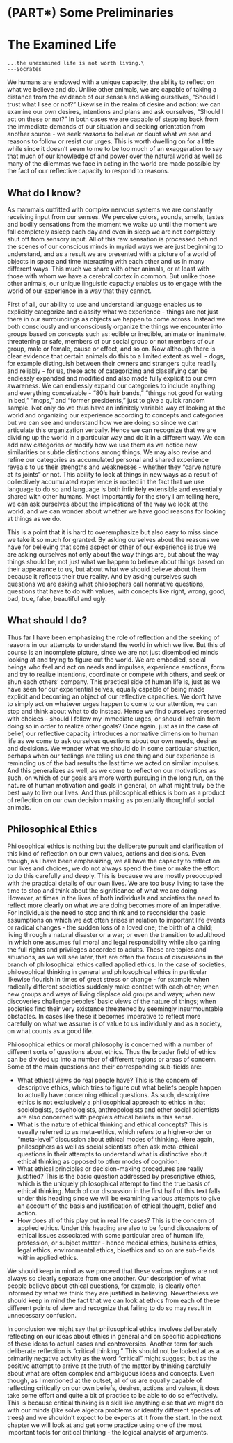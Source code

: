 # (PART\*) Some Preliminaries {-}

# The Examined Life

```block
...the unexamined life is not worth living.\
---Socrates
```

We humans are endowed with a unique capacity, the ability to reflect on what we believe and do. Unlike other animals, we are capable of taking a distance from the evidence of our senses and asking ourselves, "Should I trust what I see or not?" Likewise in the realm of desire and action:  we can examine our own desires, intentions and plans and ask ourselves, "Should I act on these or not?" In both cases we are capable of stepping back from the immediate demands of our situation and seeking orientation from another source - we seek *reasons* to believe or doubt what we see and reasons to follow or resist our urges. This is worth dwelling on for a little while since it doesn't seem to me to be too much of an exaggeration to say that much of our knowledge of and power over the natural world as well as many of the dilemmas we face in acting in the world are made possible by the fact of our reflective capacity to respond to reasons.

## What do I know?

As mammals outfitted with complex nervous systems we are constantly receiving input from our senses. We perceive colors, sounds, smells, tastes and bodily sensations from the moment we wake up until the moment we fall completely asleep each day and even in sleep we are not completely shut off from sensory input. All of this raw sensation is processed behind the scenes of our conscious minds in myriad ways we are just beginning to understand, and as a result we are presented with a picture of a world of objects in space and time interacting with each other and us in many different ways. This much we share with other animals, or at least with those with whom we have a cerebral cortex in common. But unlike those other animals, our unique linguistic capacity enables us to engage with the world of our experience in a way that they cannot. 

First of all, our ability to use and understand language enables us to explicitly categorize and classify what we experience - things are not just there in our surroundings as objects we happen to come across. Instead we both consciously and unconsciously organize the things we encounter into groups based on concepts such as: edible or inedible, animate or inanimate, threatening or safe, members of our social group or not members of our group, male or female, cause or effect, and so on. Now although there is clear evidence that certain animals do this to a limited extent as well - dogs, for example distinguish between their owners and strangers quite readily and reliably - for us, these acts of categorizing and classifying can be endlessly expanded and modified and also made fully explicit to our own awareness. We can endlessly expand our categories to include anything and everything conceivable - "80's hair bands," "things not good for eating in bed," "mops," and "former presidents," just to give a quick random sample. Not only do we thus have an infinitely variable way of looking at the world and organizing our experience according to concepts and categories but we can see and understand how we are doing so since we can articulate this organization verbally. Hence we can recognize that we are dividing up the world in a particular way and do it in a  different way. We can add new categories or modify how we use them as we notice new similarities or subtle distinctions among things. We may also revise and refine our categories as accumulated personal and shared experience reveals to us their strengths and weaknesses - whether they "carve nature at its joints" or not. This ability to look at things in new ways as a result of collectively accumulated experience is rooted in the fact that we use language to do so and language is both infinitely extensible and essentially shared with other humans.  Most importantly for the story I am telling here, we can ask ourselves about the implications of the way we look at the world, and we can wonder about whether we have good reasons for looking at things as we do. 

This is a point that it is hard to overemphasize but also easy to miss since we take it so much for granted. By asking ourselves about the reasons we have for believing that some aspect or other of our experience is true we are asking ourselves not only about the way things are, but about the way things should be; not just what we happen to believe about things based on their appearance to us, but about what we should believe about them because it reflects their true reality.  And by asking ourselves such questions we are asking what philosophers call normative questions, questions that have to do with values, with concepts like right, wrong, good, bad, true, false, beautiful and ugly. 

## What should I do?

Thus far I have been emphasizing the role of reflection and the seeking of reasons in our attempts to understand the world in which we live. But this of course is an incomplete picture, since we are not just disembodied minds looking at and trying to figure out the world. We are embodied, social beings who feel and act on needs and impulses, experience emotions, form and try to realize intentions, coordinate or compete with others, and seek or shun each others' company. This practical side of human life is, just as we have seen for our experiential selves, equally capable of being made explicit and becoming an object of our reflective capacities. We don't have to simply act on whatever urges happen to come to our attention, we can stop and think about what to do instead. Hence we find ourselves presented with choices - should I follow my immediate urges, or should I refrain from doing so in order to realize other goals? Once again, just as in the case of belief, our reflective capacity introduces a normative dimension to human life as we come to ask ourselves questions about our own needs, desires and decisions. We wonder what we should do in some particular situation, perhaps when our feelings are telling us one thing and our experience is reminding us of the bad results the last time we acted on similar impulses. And this generalizes as well, as we come to reflect on our motivations as such, on which of our goals are more worth pursuing in the long run, on the nature of human motivation and goals in general, on what might truly be the best way to live our lives. And thus philosophical ethics is born as a product of reflection on our own decision making as potentially thoughtful social animals. 

## Philosophical Ethics

Philosophical ethics is nothing but the deliberate pursuit and clarification of this kind of reflection on our own values, actions and decisions. Even though, as I have been emphasizing, we all have the capacity to reflect on our lives and choices, we do not always spend the time or make the effort to do this carefully and deeply. This is because we are mostly preoccupied with the practical details of our own lives. We are too busy living to take the time to stop and think about the significance of what we are doing. However, at times in the lives of both individuals and societies the need to reflect more clearly on what we are doing becomes more of an imperative. For individuals the need to stop and think and to reconsider the basic assumptions on which we act often arises in relation to important life events or radical changes - the sudden loss of a loved one; the birth of a child; living  through a natural disaster or a war; or even the transition to adulthood in which one assumes full moral and legal responsibility while also gaining the full rights and privileges accorded to adults. These are topics and situations, as we will see later, that are often the focus of discussions in the branch of philosophical ethics called applied ethics. In the case of societies, philosophical thinking in general and philosophical ethics in particular likewise flourish in times of great stress or change - for example when radically different societies suddenly make contact with each other; when new groups and ways of living displace old groups and ways; when new discoveries challenge peoples' basic views of the nature of things; when societies find their very existence threatened by seemingly insurmountable obstacles. In cases like these it becomes imperative to reflect more carefully on what we assume is of value to us individually and as a society, on what counts as a good life. 

Philosophical ethics or moral philosophy is concerned with a number of different sorts of questions about ethics. Thus the broader field of ethics can be divided up into a number of different regions or areas of concern. Some of the main questions and their corresponding sub-fields are:


- What ethical views do real people have? This is the concern of descriptive ethics, which tries to figure out what beliefs people happen to actually have concerning ethical questions. As such, descriptive ethics is not exclusively a philosophical approach to ethics in that sociologists, psychologists, anthropologists and other social scientists are also concerned with people's ethical beliefs in this sense.
- What is the nature of ethical thinking and ethical concepts? This is usually referred to as meta-ethics, which refers to a higher-order or "meta-level" discussion about ethical modes of thinking. Here again, philosophers as well as social scientists often ask meta-ethical questions in their attempts to understand what is distinctive about ethical thinking as opposed to other modes of cognition.
- What ethical principles or decision-making procedures are really justified? This is the basic question addressed by prescriptive ethics, which is the uniquely philosophical attempt to find the true basis of ethical thinking. Much of our discussion in the first half of this text falls under this heading since we will be examining various attempts to give an account of the basis and justification of ethical thought, belief and action.
- How does all of this play out in real life cases? This is the concern of applied ethics. Under this heading are also to be found discussions of ethical issues associated with some particular area of human life, profession, or subject matter - hence medical ethics, business ethics, legal ethics, environmental ethics, bioethics and so on are sub-fields within applied ethics.


We should keep in mind as we proceed that these various regions are not always so clearly separate from one another. Our description of what people believe about ethical questions, for example, is clearly often informed by what we think they are justified in believing. Nevertheless we should keep in mind the fact that we can look at ethics from each of these different points of view and recognize that failing to do so may result in unnecessary confusion.

In conclusion we might say that philosophical ethics involves deliberately reflecting on our ideas about ethics in general and on specific applications of these ideas to actual cases and controversies. Another term for such deliberate reflection is "critical thinking." This should not be looked at as a primarily negative activity as the word "critical" might suggest, but as the positive attempt to arrive at the truth of the matter by thinking carefully about what are often complex and ambiguous ideas and concepts. Even though, as I mentioned at the outset, all of us are equally capable of reflecting critically on our own beliefs, desires, actions and values, it does take some effort and quite a bit of practice to be able to do so effectively. This is because critical thinking is a skill like anything else that we might do with our minds (like solve algebra problems or identify different species of trees) and we shouldn't expect to be experts at it from the start. In the next chapter we will look at and get some practice using one of the most important tools for critical thinking - the logical analysis of arguments.




